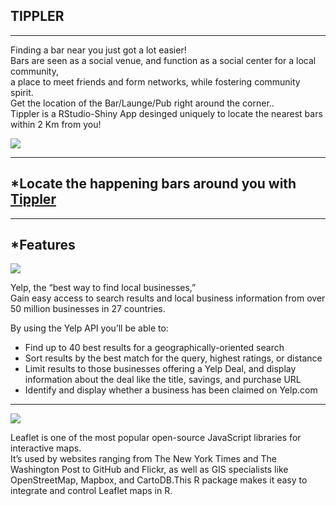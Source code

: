 

## TIPPLER


***


Finding a bar near you just got a lot easier! </br>
Bars are seen as a social venue, and function as a social center for a local community, </br>
a place to meet friends and form networks, while fostering community spirit.</br>
Get the location of the Bar/Launge/Pub right around the corner.. </br>
Tippler is a RStudio-Shiny App desinged uniquely to locate the nearest bars within 2 Km from you!

![](images/rsz_tippler_final.png)

***


## *Locate the happening bars around you with [Tippler](https://jayendrashinde91.shinyapps.io/tippler/)


***


## *Features

![](images/yelp.png)

Yelp, the “best way to find local businesses,” </br>
Gain easy access to search results and local business information from over 50 million businesses in 27 countries. </br>

By using the Yelp API you’ll be able to:

* Find up to 40 best results for a geographically-oriented search
* Sort results by the best match for the query, highest ratings, or distance
* Limit results to those businesses offering a Yelp Deal, and display information about the deal like the title, savings, and purchase URL
* Identify and display whether a business has been claimed on Yelp.com

***



![](images/leaflet.png)

Leaflet is one of the most popular open-source JavaScript libraries for interactive maps.</br> It’s used by websites ranging from The New York Times and The Washington Post to GitHub and Flickr, as well as GIS specialists like OpenStreetMap, Mapbox, and CartoDB.This R package makes it easy to integrate and control Leaflet maps in R.


